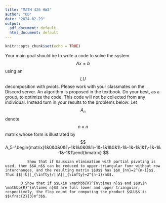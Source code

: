 ```yaml
---
title: "MATH 426 HW3"
author: "OD"
date: "2024-02-29"
output:
  pdf_document: default
  html_document: default
---
```


```r
knitr::opts_chunk$set(echo = TRUE)
```

Your main goal should be to write a code to solve the system $$Ax=b$$ using an $$LU$$ decomposition with pviots.  Please work with your classmates on the Discord server.  An algorithm is proposed in the textbook.  Do your best, as a group, to optimize the code. This code will not be collected from any individual.  Instead turn in your results to the problems below:
Let $$A_n$$ denote $$n\times n$$ matrix whose form is illustrated by 
$$
A_5=\begin{matrix}1&0&0&0&1\-1&1&0&0&1\-1&-1&1&0&1\-1&-1&-1&1&1\-1&-1&-1&-1&1\\end{bmatrix}
$$

              Show that if Gaussian elimination with partial pivoting is used, then $$A_n$$ can be reduced to upper-triangular fomr without row interchanges, and the resulting matrix $$U$$ has $$U_{nn}=2^{n-1}$$.  Thus $$||U||_{\infty}/||A||_{\infty}=2^{n-1}/n$$.

           3.Show that if $$L\in \mathbb{R}^{n\times n}$$ and $$U\in \mathbb{R}^{n\times n}$$ are full lower and upper triangular, respectively, the flop count for computing the product $$LU$$ is $$\frac{2}{3}n^3$$.

